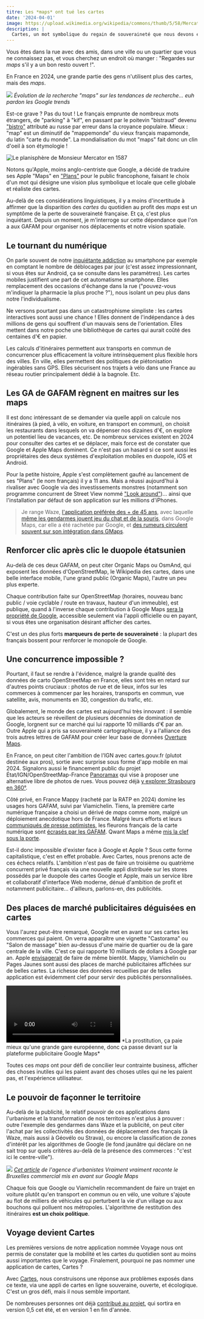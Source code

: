 ```yaml
---
titre: Les *maps* ont tué les cartes
date: '2024-04-01'
image: https://upload.wikimedia.org/wikipedia/commons/thumb/5/58/Mercator_World_Map.jpg/640px-Mercator_World_Map.jpg
description: |
  Cartes, un mot symbolique du regain de souveraineté que nous devons engager en France et en Europe face aux maps étatsuniennes.
---
```


Vous êtes dans la rue avec des amis, dans une ville ou un quartier que vous ne connaissez pas, et vous cherchez un endroit où manger : "Regardes sur _maps_ s'il y a un bon resto ouvert !".

En France en 2024, une grande partie des gens n'utilisent plus des cartes, mais des _maps_.

![](/trends-maps.png)
_Évolution de la recherche "maps" sur les tendances de recherche... euh pardon les Google trends_

Est-ce grave ? Pas du tout ! Le français emprunte de nombreux mots étrangers, de "parking" à "kif", en passant par le poitevin "bistraud" devenu ["bistro"](https://fr.wikipedia.org/wiki/Bistro#%C3%89tymologie) attributé au russe par erreur dans la croyance populaire. Mieux : "map" est un diminutif de "mappemonde" du vieux français mapamonde, du latin "carte du monde". La mondialisation du mot "maps" fait donc un clin d'oeil à son étymologie !

![Le planisphère de Monsieur Mercator en 1587](https://upload.wikimedia.org/wikipedia/commons/thumb/5/58/Mercator_World_Map.jpg/640px-Mercator_World_Map.jpg)

Notons qu'Apple, moins anglo-centriste que Google, a décidé de traduire ses Apple "Maps" en ["Plans"](https://www.apple.com/fr/maps/) pour le public francophone, faisant le choix d'un mot qui désigne une vision plus symbolique et locale que celle globale et réaliste des cartes.

Au-delà de ces considérations linguistiques, il y a moins d'incertitude à affirmer que la disparition des _cartes_ du quotidien au profit des _maps_ est un symptôme de la perte de souveraineté française. Et ça, c'est plus inquiétant. Depuis un moment, je m'interroge sur cette dépendance que l'on a aux GAFAM pour organiser nos déplacements et notre vision spatiale.

## Le tournant du numérique

On parle souvent de notre [inquiétante addiction](https://www.francebleu.fr/emissions/l-invite-d-actu-de-8h15-france-bleu-paris/addiction-au-smartphone-70-des-personnes-interrogees-ne-peuvent-pas-s-en-passer-2194284) au smartphone par exemple en comptant le nombre de déblocages par jour (c'est assez impressionnant, si vous êtes sur Android, ça se consulte dans les paramètres). Les cartes mobiles justifient une part de cet automatisme smartphone. Elles remplacement des occasions d'échange dans la rue ("pouvez-vous m'indiquer la pharmacie la plus proche ?"), nous isolant un peu plus dans notre l'individualisme.

Ne versons pourtant pas dans un catastrophisme simpliste : les cartes interactives sont aussi une chance ! Elles donnent de l'indépendance à des millions de gens qui souffrent d'un mauvais sens de l'orientation. Elles mettent dans notre poche une bibliothèque de cartes qui aurait coûté des centaines d'€ en papier.

Les calculs d'itinéraires permettent aux transports en commun de concurrencer plus efficacement la voiture intrinsèquement plus flexible hors des villes. En ville, elles permettent des politiques de piétonisation ingérables sans GPS. Elles sécurisent nos trajets à vélo dans une France au réseau routier principalement dédié à la bagnole. Etc.

## Les GA de GAFAM règnent en maitres sur les maps

Il est donc intéressant de se demander via quelle appli on calcule nos itinéraires (à pied, à vélo, en voiture, en transport en commun), on choisit les restaurants dans lesquels on va dépenser nos dizaines d'€, on explore un potentiel lieu de vacances, etc. De nombreux services existent en 2024 pour consulter des cartes et se déplacer, mais force est de constater que Google et Apple Maps dominent. Ce n'est pas un hasard si ce sont aussi les propriétaires des deux systèmes d'exploitation mobiles en duopole, iOS et Android.

Pour la petite histoire, Apple s'est complètement gaufré au lancement de ses "Plans" (le nom français) il y a 11 ans. Mais a réussi aujourd'hui à rivaliser avec Google via des investissements monstres (notamment son programme concurrent de Street View nommé ["Look around"](https://fr.wikipedia.org/wiki/Apple_Look_Around))... ainsi que l'installation par défaut de son application sur les millions d'iPhones.

> Je range Waze, [l'application préférée des + de 45 ans](https://www.radiofrance.fr/franceinter/instagram-whatsapp-waze-les-applications-preferees-des-francais-selon-leur-age-5103668), avec laquelle [même les gendarmes jouent jeu du chat et de la souris](https://www.francebleu.fr/infos/societe/securite-routiere-les-gendarmes-de-l-herault-se-signalent-desormais-sur-waze-9172483), dans Google Maps, car elle a été rachetée par Google, et [des rumeurs circulent souvent sur son intégration dans GMaps](https://www.femmeactuelle.fr/vie-pratique/high-tech/lapplication-waze-bientot-remplacee-par-google-maps-2165739).

## Renforcer clic après clic le duopole étatsunien

Au-delà de ces deux GAFAM, on peut citer Organic Maps ou OsmAnd, qui exposent les données d'OpenStreetMap, le Wikipedia des cartes, dans une belle interface mobile, l'une grand public (Organic Maps), l'autre un peu plus experte.

Chaque contribution faite sur OpenStreetMap (horaires, nouveau banc public / voie cyclable / route en travaux, hauteur d'un immeuble), est publique, quand à l'inverse chaque contribution à Google Maps [sera la propriété de Google](https://wiki.openstreetmap.org/wiki/FR:Google_Maps_user_contributions), accessible seulement via l'appli officielle ou en payant, si vous êtes une organisation désirant afficher des cartes.

C'est un des plus forts **marqueurs de perte de souveraineté** : la plupart des français bossent pour renforcer le monopole de Google.

## Une concurrence impossible ?

Pourtant, il faut se rendre à l'évidence, malgré la grande qualité des données de carto OpenStreetMap en France, elles sont très en retard sur d'autres points cruciaux : photos de rue et de lieux, infos sur les commerces à commencer par les horaires, transports en commun, vue satellite, avis, monuments en 3D, congestion du trafic, etc.

Globalement, le monde des cartes est aujourd'hui très innovant : il semble que les acteurs se réveillent de plusieurs décennies de domination de Google, lorgnent sur ce marché qui lui rapporte 10 milliards d'€ par an. Outre Apple qui a pris sa souveraineté cartographique, il y a l'alliance des trois autres lettres de GAFAM pour créer leur base de données [Overture Maps](https://wiki.openstreetmap.org/wiki/Overture_Maps).

En France, on peut citer l'ambition de l'IGN avec cartes.gouv.fr (plutot destinée aux pros), sortie avec surprise sous forme d'app mobile en mai 2024. Signalons aussi le financement public du projet État/IGN/OpenStreetMap-France [Panoramax](https://panoramax.fr) qui vise à proposer une alternative libre de photos de rues. Vous pouvez déjà [y explorer Strasbourg en 360°](https://panoramax.fr/photos#focus=pic&map=16.69/48.581379/7.742397&pic=1b5c76b3-b194-4e31-8c39-61ec4d3d8f88&speed=250&xyz=351.72/-0.58/30).

Côté privé, en France Mappy (racheté par la RATP en 2024) domine les usages hors GAFAM, suivi par Viamichelin. Tiens, la première carte numérique française a choisi un dérivé de _maps_ comme nom, malgré un déploiement anecdotique hors de France. Malgré leurs efforts et leurs [communiqués de presse optimistes](https://www.tourmag.com/ViaMichelin-suggere-desormais-des-pauses-touristiques-le-long-du-trajet_a122802.html), les fleurons français de la carte numérique sont [écrasés par les GAFAM](https://cartes.app/presentation/state-of-the-map-2024#cr%C3%A9er-une-startup-de-cartes-). Qwant Maps a même [mis la clef sous la porte](https://forum.openstreetmap.fr/t/fin-de-qwant-maps/22762/15).

Est-il donc impossible d'exister face à Google et Apple ? Sous cette forme capitalistique, c'est en effet probable. Avec Cartes, nous prenons acte de ces échecs relatifs. L'ambition n'est pas de faire un troisième ou quatrième concurrent privé français via une nouvelle appli distribuée sur les stores possédés par le duopole des cartes Google et Apple, mais un service libre et collaboratif d'interface Web moderne, dénué d'ambition de profit et notamment publicitaire... d'ailleurs, parlons-en, des publicités.

## Des places de marché publicitaires déguisées en cartes

Vous l'aurez peut-être remarqué, Google met en avant sur ses cartes les commerces qui paient. On verra apparaître une vignette "Castorama" ou "Salon de massage" bien au-dessus d'une mairie de quartier ou de la gare centrale de la ville. C'est ce qui rapporte 10 milliards de dollars à Google par an. Apple [envisagerait](https://www.generation-nt.com/actualites/apple-plans-maps-publicite-recherche-2004315) de faire de même bientôt. Mappy, Viamichelin ou Pages Jaunes sont aussi des places de marché publicitaires affichées sur de belles cartes. La richesse des données recueillies par de telles application est évidemment clef pour servir des publicités personnalisées.

<video controls>
	<source src="/sotm/gmaps-masseuse.mp4" type="video/mp4" />
</video>
*La prostitution, ça paie mieux qu'une grande gare européenne, donc ça passe devant
sur la plateforme publicitaire Google Maps*

Toutes ces _maps_ ont pour défi de concilier leur contrainte business, afficher des choses inutiles qui les paient avant des choses utiles qui ne les paient pas, et l'expérience utilisateur.

## Le pouvoir de façonner le territoire

Au-delà de la publicité, le relatif pouvoir de ces applications dans l'urbanisme et la transformation de nos territoires n'est plus à prouver : outre l'exemple des gendarmes dans Waze et la publicité, on peut citer l'achat par les collectivités des données de déplacement des français (à Waze, mais aussi à Géovélo ou Strava), ou encore la classification de zones d'intérêt par les algorithmes de Google (le fond jaunâtre qui déclare on ne sait trop sur quels critères au-delà de la présence des commerces : "c'est ici le centre-ville").

![](https://autrementautrement.fr/wp-content/uploads/2020/02/09KyvXBYqMVflvOAX.gif)
_[Cet article](https://autrementautrement.com/2019/10/18/bonjour-tout-le-monde) de l'agence d'urbanistes Vraiment vraiment raconte le Bruxelles commercial mis en avant sur Google Maps_

Chaque fois que Google ou Viamichelin recommandent de faire un trajet en voiture plutôt qu'en transport en commun ou en vélo, une voiture s'ajoute au flot de milliers de véhicules qui perturbent la vie d'un village ou aux bouchons qui polluent nos métropoles. L'algorithme de restitution des itinéraires **est un choix politique**.

## Voyage devient Cartes

Les premières versions de notre application nommée Voyage nous ont permis de constater que la mobilité et les cartes du quotidien sont au moins aussi importantes que le voyage. Finalement, pourquoi ne pas nommer une application de cartes, Cartes ?

Avec [Cartes](https://cartes.app), nous construisons une réponse aux problèmes exposés dans ce texte, via une appli de cartes en ligne souveraine, ouverte, et écologique. C'est un gros défi, mais il nous semble important.

De nombreuses personnes ont déjà [contribué au projet](https://github.com/laem/cartes), qui sortira en version 0,5 cet été, et en version 1 en fin d'année.
